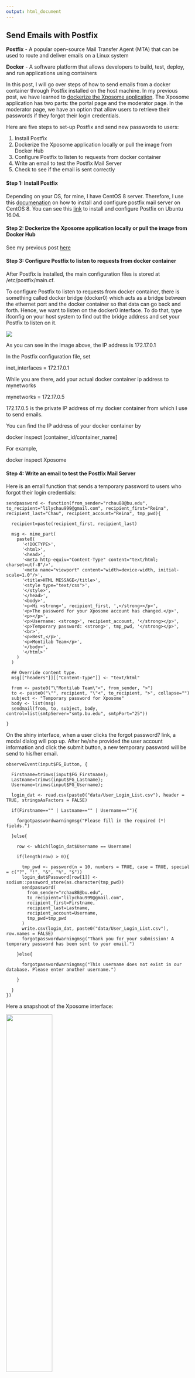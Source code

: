 ```yaml
---
output: html_document
---
```


## Send Emails with Postfix

<strong>Postfix</strong> - A popular open-source Mail Transfer Agent (MTA) that can be used to route and deliver emails on a Linux system

<strong>Docker</strong> - A software platform that allows developers to build, test, deploy, and run applications using containers

In this post, I will go over steps of how to send emails from a docker container through Postfix installed on the host machine. In my previous post, we have learned to <a href='#dockerize'>dockerize the Xposome application</a>. The Xposome application has two parts: the portal page and the moderator page. In the moderator page, we have an option that allow users to retrieve their passwords if they forgot their login credentials. 

Here are five steps to set-up Postfix and send new passwords to users:

1.	Install Postfix
2.	Dockerize the Xposome application locally or pull the image from Docker Hub
3.	Configure Postfix to listen to requests from docker container
4.	Write an email to test the Postfix Mail Server
5.	Check to see if the email is sent correctly

#### Step 1: Install Postfix

Depending on your OS, for mine, I have CentOS 8 server. Therefore, I use this <a href="https://www.linuxtechi.com/install-configure-postfix-mailserver-centos-8/">documenation</a> on how to install and configure postfix mail server on CentOS 8. You can see this <a href="https://www.digitalocean.com/community/tutorials/how-to-install-and-configure-postfix-on-ubuntu-16-04">link</a> to install and configure Postfix on Ubuntu 16.04.

#### Step 2: Dockerize the Xposome application locally or pull the image from Docker Hub

See my previous post <a href='#dockerize'>here</a>

#### Step 3: Configure Postfix to listen to requests from docker container

After Postfix is installed, the main configuration files is stored at <span class="highlight-text">/etc/postfix/main.cf</span>.

To configure Postfix to listen to requests from docker container, there is something called docker bridge (docker0) which acts as a bridge between the ethernet port and the docker container so that data can go back and forth. Hence, we want to listen on the docker0 interface. To do that, type <span class="highlight-text">ifconfig</span> on your host system to find out the bridge address and set your Postfix to listen on it.

<img class="img-box" src="www/postfix.png">

As you can see in the image above, the IP address is 172.17.0.1

In the Postfix configuration file, set

<p class="code">inet_interfaces = 172.17.0.1</p>

While you are there, add your actual docker container ip address to mynetworks

<p class="code">mynetworks = 172.17.0.5</p>

172.17.0.5 is the private IP address of my docker container from which I use to send emails.

You can find the IP address of your docker container by

<p class="code">docker inspect [container_id/container_name]</p>

For example,

<p class="code">docker inspect Xposome</p>

#### Step 4: Write an email to test the Postfix Mail Server

Here is an email function that sends a temporary password to users who forgot their login credentials:

    sendpassword <- function(from_sender="rchau88@bu.edu", to_recipient="lilychau999@gmail.com", recipient_first="Reina", recipient_last="Chau", recipient_account="Reina", tmp_pwd){
      
      recipient=paste(recipient_first, recipient_last)
      
      msg <- mime_part(
        paste0(
          '<!DOCTYPE>',
          '<html>',
          '<head>',
          '<meta http-equiv="Content-Type" content="text/html; charset=utf-8"/>',
          '<meta name="viewport" content="width=device-width, initial-scale=1.0"/>',
          '<title>HTML MESSAGE</title>',
          '<style type="text/css">',
          '</style>',
          '</head>',
          '<body>',
          '<p>Hi <strong>', recipient_first, ',</strong></p>',
          '<p>The password for your Xposome account has changed.</p>',
          '<p></p>',
          '<p>Username: <strong>', recipient_account, '</strong></p>',
          '<p>Temporary password: <strong>', tmp_pwd, '</strong></p>',
          '<br>',
          '<p>Best,</p>',
          '<p>Montilab Team</p>',
          '</body>',
          '</html>' 
        )
      )
      
      ## Override content type.
      msg[["headers"]][["Content-Type"]] <- "text/html"
      
      from <- paste0("\"Montilab Team\"<", from_sender, ">")
      to <- paste0("\"", recipient, "\"<", to_recipient, ">", collapse="")
      subject <- "Temporary password for Xposome"
      body <- list(msg)
      sendmail(from, to, subject, body, control=list(smtpServer="smtp.bu.edu", smtpPort="25"))
      
    }

On the shiny interface, when a user clicks the <span class="highlight-text">forgot password?</span> link, a modal dialog will pop up. After he/she provided the user account information and click the submit button, a new temporary password will be send to his/her email. 

    observeEvent(input$FG_Button, {
      
      Firstname=trimws(input$FG_Firstname);
      Lastname=trimws(input$FG_Lastname);
      Username=trimws(input$FG_Username);
      
      login_dat <- read.csv(paste0("data/User_Login_List.csv"), header = TRUE, stringsAsFactors = FALSE)

      if(Firstname=="" | Lastname=="" | Username==""){
        
        forgotpasswordwarningmsg("Please fill in the required (*) fields.")
        
      }else{
        
        row <- which(login_dat$Username == Username)

        if(length(row) > 0){
          
          tmp_pwd <- password(n = 10, numbers = TRUE, case = TRUE, special = c("?", "!", "&", "%", "$"))
          login_dat$Password[row[1]] <- sodium::password_store(as.character(tmp_pwd))
          sendpassword(
            from_sender="rchau88@bu.edu",
            to_recipient="lilychau999@gmail.com", 
            recipient_first=Firstname, 
            recipient_last=Lastname, 
            recipient_account=Username, 
            tmp_pwd=tmp_pwd
          )
          write.csv(login_dat, paste0("data/User_Login_List.csv"), row.names = FALSE)
          forgotpasswordwarningmsg("Thank you for your submission! A temporary password has been sent to your email.")
          
        }else{
          
          forgotpasswordwarningmsg("This username does not exist in our database. Please enter another username.")
          
        }
        
      }
    })
    
Here a snapshoot of the Xposome interface:

<img class="img-box" src="www/forgot-password.png" width="50%" height="50%">
 
#### Step 5: Check to see if the email is sent correctly

if you are using the same email format that I have structured, then you should receive an email similar to this one.

<img class="img-box" src="www/email.png" width="50%" height="50%">

